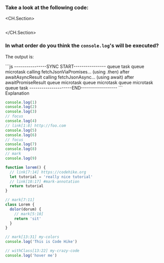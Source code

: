
### Take a look at the following code:

<CH.Section>

```js

```

</CH.Section>

### In what order do you think the `console.log`'s will be executed?

<Answer>

The output is:

<div>
<CH.Section>
```js
----------------SYNC START----------------
queue task
queue microtask
calling fetchJsonViaPromises... (using .then)
after awaitAsyncResult
calling fetchJsonAsync... (using await)
after awaitPromiseResult
queue microtask
queue microtask
queue microtask
queue task
---------------------END------------------
```
</CH.Section>
</div>

<Heading tag={HEADING_LEVELS.h4} textDecorationStyle={HEADING_STYLES.dashed}>
  Explanation
</Heading>

<Excalidraw data={excalidraw} name="closure-scope" />

</Answer>

```js focus=2 mark=4[12:18]
console.log(1)
console.log(2)
console.log(3)
// focus
console.log(4)
// link[1:8] http://foo.com
console.log(5)
console.log(6)
// focus
console.log(7)
console.log(8)
// mark
console.log(9)
```

```js
function lorem() {
  // link[7:14] https://codehike.org
  let tutorial = 'really nice tutorial'
  // link[10:17] #mark-annotation
  return tutorial
}
```

```js
// mark[7:11]
class Lorem {
  dolor(dorum) {
    // mark[5:10]
    return 'sit'
  }
}
```

```js
// mark[13:31] my-colors
console.log('This is Code Hike')
```

```js
// withClass[13:22] my-crazy-code
console.log('hover me')
```

